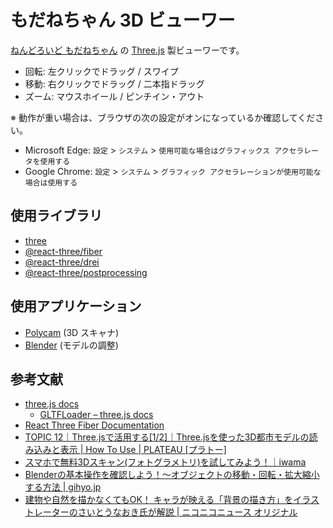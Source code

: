 
# もだねちゃん 3D ビューワー

[ねんどろいど もだねちゃん](https://kems-clew.net/assets/works/large/20211016_modane_nendoro.jpg) の [Three.js](https://threejs.org/) 製ビューワーです。

- 回転: 左クリックでドラッグ / スワイプ
- 移動: 右クリックでドラッグ / 二本指ドラッグ
- ズーム: マウスホイール / ピンチイン・アウト

<ModaneThree />

※ 動作が重い場合は、ブラウザの次の設定がオンになっているか確認してください。

- Microsoft Edge: `設定` > `システム` > `使用可能な場合はグラフィックス アクセラレータを使用する`
- Google Chrome: `設定` > `システム` > `グラフィック アクセラレーションが使用可能な場合は使用する`

## 使用ライブラリ

- [three](https://www.npmjs.com/package/three)
- [@react-three/fiber](https://www.npmjs.com/package/@react-three/fiber)
- [@react-three/drei](https://www.npmjs.com/package/@react-three/drei)
- [@react-three/postprocessing](https://www.npmjs.com/package/@react-three/postprocessing)

## 使用アプリケーション

- [Polycam](https://poly.cam/) (3D スキャナ)
- [Blender](https://www.blender.jp/) (モデルの調整)

## 参考文献

- [three.js docs](https://threejs.org/docs/index.html#manual/en/introduction/Installation)
  - [GLTFLoader – three.js docs](https://threejs.org/docs/#examples/en/loaders/GLTFLoader)
- [React Three Fiber Documentation](https://docs.pmnd.rs/react-three-fiber/getting-started/introduction)
- [TOPIC 12｜Three.jsで活用する\[1/2\]｜Three.jsを使った3D都市モデルの読み込みと表示 \| How To Use \| PLATEAU \[プラトー\]](https://www.mlit.go.jp/plateau/learning/tpc12-1/)
- [スマホで無料3Dスキャン(フォトグラメトリ)を試してみよう！｜iwama](https://note.com/iwamah1/n/n4ba25c18beaf)
- [Blenderの基本操作を確認しよう！～オブジェクトの移動・回転・拡大縮小する方法 \| gihyo.jp](https://gihyo.jp/article/2023/03/blender-basics-05)
- [建物や自然を描かなくてもOK！ キャラが映える「背景の描き方」をイラストレーターのさいとうなおき氏が解説 | ニコニコニュース オリジナル](https://originalnews.nico/424670)

<Version version="0.1.2" onDate="2024-05-21" />
